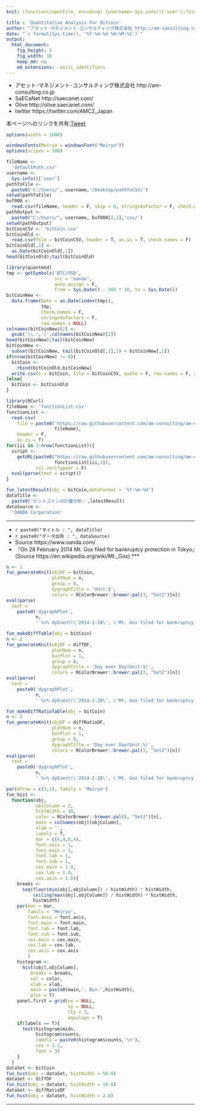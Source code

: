 ```yaml
---
knit: (function(inputFile, encoding) {username<-Sys.info()['user'];fileName<-'defaultPath.csv';pathToFile <-paste0('C:/Users/', username,'/Desktop/pathToCSV/');setwd(pathToFile);buf0<-read.csv(fileName,header = F,skip = 0,stringsAsFactor = F,check.names = F,fileEncoding = 'utf-8');timeStamp<-format(Sys.time(),'%Y%m%d%H%M%S');rmarkdown::render(inputFile, encoding = encoding, output_file = paste0('C:/Users/',username,buf0[2,1],'charts/','am-consulting.co.jp-QuantitativeAnalysisForBitcoin.html')) })

title : 'Quantitative Analysis For Bitcoin'
author: "アセット･マネジメント･コンサルティング株式会社 http://am-consulting.co.jp"
date: "`r format(Sys.time(), '%Y-%m-%d %H:%M:%S')`"
output: 
  html_document:
    fig_height: 5
    fig_width: 10
    keep_md: no
    md_extensions: -ascii_identifiers 
---
```

<link href="http://knowledgevault.saecanet.com/components/rmarkdown-html.css" rel="stylesheet">
<style>.main-container {max-width : 1000px;}</style>
<script src="http://knowledgevault.saecanet.com/components/JavascriptCode.js"></script>

- アセット･マネジメント･コンサルティング株式会社 http://am-consulting.co.jp
- SaECaNet http://saecanet.com/
- Olive http://olive.saecanet.com/
- twitter https://twitter.com/AMC2_Japan

本ページへのリンクを共有:<a href="https://twitter.com/share" class="twitter-share-button" data-via="AMC2_Japan" data-size="large">Tweet</a> <script>!function(d,s,id){var js,fjs=d.getElementsByTagName(s)[0],p=/^http:/.test(d.location)?'http':'https';if(!d.getElementById(id)){js=d.createElement(s);js.id=id;js.src=p+'://platform.twitter.com/widgets.js';fjs.parentNode.insertBefore(js,fjs);}}(document, 'script', 'twitter-wjs');</script>

```r
options(width = 1000)
```

```r
windowsFonts(Meiryo = windowsFont("Meiryo"))
options(scipen = 100)
```

```r
fileName <-
  'defaultPath.csv'
username <- 
  Sys.info()['user']
pathToFile <- 
  paste0('C:/Users/', username,'/Desktop/pathToCSV/')
setwd(pathToFile)
buf000 <- 
  read.csv(fileName, header = F, skip = 0, stringsAsFactor = F, check.names = F, fileEncoding = 'utf-8')
pathOutput <- 
  paste0("C:/Users/", username, buf000[2,1],'csv/')
setwd(pathOutput)
bitCoinCSV <- 'bitCoin.csv'
bitCoinOld <- 
  read.csv(file = bitCoinCSV, header = T, as.is = T, check.names = F)
bitCoinOld[,1] <-
  as.Date(bitCoinOld[,1])
head(bitCoinOld);tail(bitCoinOld)
```

```r
library(quantmod)
tmp <- getSymbols('BTC/USD', 
                  src = "oanda", 
                  auto.assign = F, 
                  from = Sys.Date() - 365 * 10, to = Sys.Date())
bitCoinNew <- 
  data.frame(Date = as.Date(index(tmp)),
             tmp,
             check.names = F,
             stringsAsFactors = F,
             row.names = NULL)
colnames(bitCoinNew)[2] <- 
  gsub('\\.','/',colnames(bitCoinNew)[2])
head(bitCoinNew);tail(bitCoinNew)
bitCoinNew <- 
  subset(bitCoinNew, tail(bitCoinOld[,1],1) < bitCoinNew[,1])
if(nrow(bitCoinNew) != 0){
  bitCoin <- 
    rbind(bitCoinOld,bitCoinNew)
  write.csv(x = bitCoin, file = bitCoinCSV, quote = F, row.names = F, append = F, fileEncoding = 'utf8')
}else{
  bitCoin <- bitCoinOld
}
```

```r
library(RCurl)
fileName <- 'functionList.csv'
functionList <-
  read.csv(
    file = paste0('https://raw.githubusercontent.com/am-consulting/am-consulting.github.io/master/csv/',
                  fileName),
    header = F,
    as.is = T)
for(iii in 1:nrow(functionList)){
  script <- 
    getURL(paste0("https://raw.githubusercontent.com/am-consulting/am-consulting.github.io/master/", 
                  functionList[iii,1]),
           ssl.verifypeer = F)
  eval(parse(text = script))
}
```

```r
fun_latestResult(obj = bitCoin,dateFormat = '%Y-%m-%d')
dataTitle <- 
  paste0('ビットコインの計量分析:',latestResult)
dataSource <- 
  'OANDA Corporation'
```

***

- `r paste0("タイトル : ", dataTitle)`
- `r paste0("データ出所 : ", dataSource)`
- Source https://www.oanda.com/
- 『On 28 February 2014 Mt. Gox filed for bankruptcy protection in Tokyo』(Source https://en.wikipedia.org/wiki/Mt._Gox)
***

```r
n <- 1
fun_generateKnit(objDF = bitCoin, 
                 plotNum = n, 
                 group = 0,
                 dygraphTitle = 'Unit:$',
                 colors = RColorBrewer::brewer.pal(3, "Set2")[n])
eval(parse(
  text =
    paste0('dygraphPlot',
           n,
           ' %>% dyEvent(\'2014-2-28\', \'Mt. Gox filed for bankruptcy protection in Tokyo\', labelLoc = \'bottom\')')))
```

```r
fun_makeDiffTable(obj = bitCoin)
n <- 2
fun_generateKnit(objDF = diffDF, 
                 plotNum = n, 
                 barPlot = 1, 
                 group = 0, 
                 dygraphTitle = 'Day over Day(Unit:$)',
                 colors = RColorBrewer::brewer.pal(3, "Set2")[n])
eval(parse(
  text =
    paste0('dygraphPlot',
           n,
           ' %>% dyEvent(\'2014-2-28\', \'Mt. Gox filed for bankruptcy protection in Tokyo\', labelLoc = \'bottom\')')))
```

```r
fun_makeDiffRatioTable(obj = bitCoin)
n <- 3
fun_generateKnit(objDF = diffRatioDF, 
                 plotNum = n, 
                 barPlot = 1, 
                 group = 0, 
                 dygraphTitle = 'Day over Day(Unit:%)',
                 colors = RColorBrewer::brewer.pal(3, "Set2")[n])
eval(parse(
  text =
    paste0('dygraphPlot',
           n,
           ' %>% dyEvent(\'2014-2-28\', \'Mt. Gox filed for bankruptcy protection in Tokyo\', labelLoc = \'bottom\')')))
```

```r
par(mfrow = c(3,1), family = 'Meiryo')
fun_hist <- 
  function(obj,
           objColumn = 2,
           histWidth = 10, 
           color = RColorBrewer::brewer.pal(8, "Set2")[n], 
           main = colnames(obj)[objColumn],
           xlab = '',
           labels = T,
           mar = c(4,4,6,4),
           font.axis = 1,
           font.main = 1,
           font.lab = 1,
           font.sub = 1,
           cex.main = 1.0,
           cex.lab = 1.0,
           cex.axis = 1.0){
    breaks <-
      seq(floor(min(obj[,objColumn]) / histWidth) * histWidth, 
          ceiling(max(obj[,objColumn]) / histWidth) * histWidth, 
          histWidth)
    par(mar = mar,
        family = 'Meiryo',
        font.axis = font.axis,
        font.main = font.main,
        font.lab = font.lab,
        font.sub = font.sub,
        cex.main = cex.main,
        cex.lab = cex.lab,
        cex.axis = cex.axis
        )
    histogram <-
      hist(obj[,objColumn],
         breaks = breaks, 
         col = color,
         xlab = xlab,
         main = paste0(main,'. Bin:',histWidth),
         plot = T)
    panel.first = grid(nx = NULL,
                       ny = NULL,
                       lty = 3,
                       equilogs = T)
    if(labels == T){    
      text(histogram$mids,
           histogram$counts,
           labels = paste0(histogram$counts,'\n'),
           cex = 1.1,
           font = 3)
    }
  }
dataSet <- bitCoin
fun_hist(obj = dataSet, histWidth = 50.0)
dataSet <- diffDF
fun_hist(obj = dataSet, histWidth = 10.0)
dataSet <- diffRatioDF
fun_hist(obj = dataSet, histWidth = 2.0)
```

***

<script>
  (function(i,s,o,g,r,a,m){i['GoogleAnalyticsObject']=r;i[r]=i[r]||function(){
  (i[r].q=i[r].q||[]).push(arguments)},i[r].l=1*new Date();a=s.createElement(o),
  m=s.getElementsByTagName(o)[0];a.async=1;a.src=g;m.parentNode.insertBefore(a,m)
  })(window,document,'script','https://www.google-analytics.com/analytics.js','ga');

  ga('create', 'UA-3077339-5', 'auto');
  ga('send', 'pageview');

</script>
